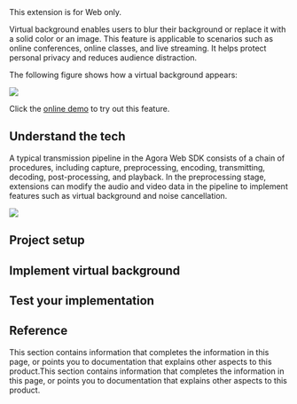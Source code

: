 

<PlatformWrapper notAllowed="android">
<PlatformWrapper notAllowed="web">
This extension is for Web only.
</PlatformWrapper>
</PlatformWrapper>

<PlatformWrapper notAllowed="macos">
<PlatformWrapper notAllowed="ios">
<PlatformWrapper notAllowed="flutter">
<PlatformWrapper notAllowed="react-native">
<PlatformWrapper notAllowed="electron">
<PlatformWrapper notAllowed="unity">
<PlatformWrapper notAllowed="windows">

Virtual background enables users to blur their background or replace it with a solid color or an image. This feature is applicable to scenarios such as online conferences, online classes, and live streaming. It helps protect personal privacy and reduces audience distraction.

The following figure shows how a virtual background appears:

![](https://web-cdn.agora.io/docs-files/1647325748630)

Click the [online demo](https://webdemo.agora.io/virtualBackground/index.html) to try out this feature.


## Understand the tech

A typical transmission pipeline in the Agora Web SDK consists of a chain of procedures, including capture, preprocessing, encoding, transmitting, decoding, post-processing, and playback. In the preprocessing stage, extensions can modify the audio and video data in the pipeline to implement features such as virtual background and noise cancellation.

![](https://web-cdn.agora.io/docs-files/1647326674232)

## Project setup

<ProjectSetup />

## Implement virtual background

<ProjectImplement />

## Test your implementation

<ProjectTest />

## Reference

This section contains information that completes the information in this page, or points you to documentation that explains other aspects to this product.This section contains information that completes the information in this page, or points you to documentation that explains other aspects to this product.

<Reference />

</PlatformWrapper>
</PlatformWrapper>
</PlatformWrapper>
</PlatformWrapper>
</PlatformWrapper>
</PlatformWrapper>
</PlatformWrapper>